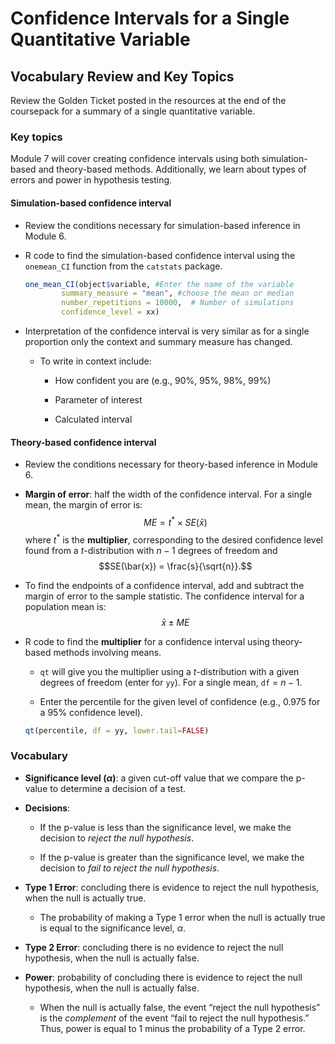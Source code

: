 # Confidence Intervals for a Single Quantitative Variable

## Vocabulary Review and Key Topics

Review the Golden Ticket posted in the resources at the end of the coursepack for a summary of a single quantitative variable.  

### Key topics

Module 7 will cover creating confidence intervals using both simulation-based and theory-based methods. Additionally, we learn about types of errors and power in hypothesis testing.

#### Simulation-based confidence interval {-}

* Review the conditions necessary for simulation-based inference in Module 6.

* R code to find the simulation-based confidence interval using the `onemean_CI` function from the `catstats` package.


    ```r
one_mean_CI(object$variable, #Enter the name of the variable
            summary_measure = "mean", #choose the mean or median
            number_repetitions = 10000,  # Number of simulations
            confidence_level = xx)
    ```


* Interpretation of the confidence interval is very similar as for a single proportion only the context and summary measure has changed.

    * To write in context include:

        - How confident you are (e.g., 90%, 95%, 98%, 99%)
    
        - Parameter of interest
    
        - Calculated interval
        
#### Theory-based confidence interval {-}

* Review the conditions necessary for theory-based inference in Module 6.


* **Margin of error**: half the width of the confidence interval. For a single mean, the margin of error is:
$$ME = t^* \times SE(\bar{x})$$
where $t^*$ is the **multiplier**, corresponding to the desired confidence level found from a $t$-distribution with $n-1$ degrees of freedom and $$SE(\bar{x}) = \frac{s}{\sqrt{n}}.$$ 

* To find the endpoints of a confidence interval, add and subtract the margin of error to the sample statistic. The confidence interval for a population mean is:
$$\bar{x} \pm ME$$

\newpage

* R code to find the **multiplier** for a confidence interval using theory-based methods involving means.

    * `qt` will give you the multiplier using a $t$-distribution with a given degrees of freedom (enter for `yy`). For a single mean, `df` = $n - 1$.
    
    * Enter the percentile for the given level of confidence (e.g., 0.975 for a 95\% confidence level). 

    ```r
    qt(percentile, df = yy, lower.tail=FALSE)
    ```


### Vocabulary {-}

* **Significance level ($\alpha$)**: a given cut-off value that we compare the p-value to determine a decision of a test.

* **Decisions**: 

    * If the p-value is less than the significance level, we make the decision to _reject the null hypothesis_.
    
    * If the p-value is greater than the significance level, we make the decision to _fail to reject the null hypothesis_.

* **Type 1 Error**: concluding there is evidence to reject the null hypothesis, when the null is actually true.

    * The probability of making a Type 1 error when the null is actually true is equal to the significance level, $\alpha$.

* **Type 2 Error**: concluding there is no evidence to reject the null hypothesis, when the null is actually false.

* **Power**: probability of concluding there is evidence to reject the null hypothesis, when the null is actually false.

    * When the null is actually false, the event "reject the null hypothesis" is the _complement_ of the event "fail to reject the null hypothesis." Thus, power is equal to 1 minus the probability of a Type 2 error.

\newpage
